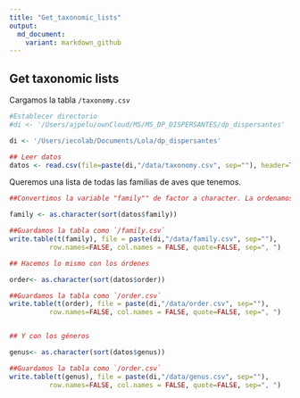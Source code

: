 ```yaml
---
title: "Get_taxonomic_lists"
output:
  md_document:
    variant: markdown_github
---
```

## Get taxonomic lists

Cargamos la tabla `/taxonomy.csv`

```r
#Establecer directorio 
#di <- '/Users/ajpelu/ownCloud/MS/MS_DP_DISPERSANTES/dp_dispersantes'

di <- '/Users/iecolab/Documents/Lola/dp_dispersantes'

## Leer datos
datos <- read.csv(file=paste(di,"/data/taxonomy.csv", sep=""), header=TRUE, sep=",")
```

Queremos una lista de todas las familias de aves que tenemos. 

```r

##Convertimos la variable "family"" de factor a character. La ordenamos.

family <- as.character(sort(datos$family))

##Guardamos la tabla como `/family.csv`
write.table(t(family), file = paste(di,"/data/family.csv", sep=""), 
          row.names=FALSE, col.names = FALSE, quote=FALSE, sep=", ")

## Hacemos lo mismo con los órdenes

order<- as.character(sort(datos$order))

##Guardamos la tabla como `/order.csv`
write.table(t(order), file = paste(di,"/data/order.csv", sep=""), 
          row.names=FALSE, col.names = FALSE, quote=FALSE, sep=", ")


## Y con los géneros

genus<- as.character(sort(datos$genus))

##Guardamos la tabla como `/order.csv`
write.table(t(genus), file = paste(di,"/data/genus.csv", sep=""), 
          row.names=FALSE, col.names = FALSE, quote=FALSE, sep=", ")
```